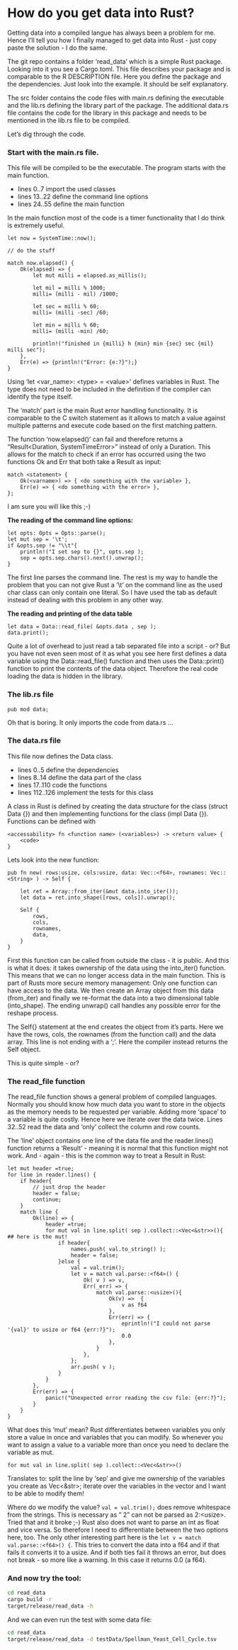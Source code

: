 # How do you get data into Rust?

Getting data into a compiled langue has always been a problem for me.
Hence I'll tell you how I finally managed to get data into Rust - just copy paste the solution - I do the same.

The git repo contains a folder 'read_data' which is a simple Rust package.
Looking into it you see a Cargo.toml. This file describes your package and is comparable to the R DESCRIPTION file.
Here you define the package and the dependencies. Just look into the example. It should be self explanatory.

The src folder contains the code files with main.rs defining the executable and the lib.rs defining the library part of the package.
The additional data.rs file contains the code for the library in this package and needs to be mentioned in the lib.rs file to be compiled.


Let's dig through the code.


### Start with the main.rs file. 

This file will be compiled to be the executable. The program starts with the main function.

- lines 0..7   import the used classes
- lines 13..22 define the command line options
- lines 24..55 define the main function

In the main function most of the code is a timer functionality that I do think is extremely useful.

```
let now = SystemTime::now();

// do the stuff

match now.elapsed() {
    Ok(elapsed) => {
        let mut milli = elapsed.as_millis();
        
        let mil = milli % 1000;
        milli= (milli - mil) /1000;

        let sec = milli % 60;
        milli= (milli -sec) /60;

        let min = milli % 60;
        milli= (milli -min) /60;

        println!("finished in {milli} h {min} min {sec} sec {mil} milli sec");
    },
    Err(e) => {println!("Error: {e:?}");}
}
```

Using 'let \<var_name\>: \<type\> = \<value\>' defines variables in Rust.
The type does not need to be included in the definition if the compiler can identify the type itself.


The 'match' part is the main Rust error handling functionality. It is comparable to the C switch statement as it allows to match a value against multiple patterns and execute code based on the first matching pattern. 

The function 'now.elapsed()' can fail and therefore returns a "Result\<Duration, SystemTimeError\>" instead of only a Duration.
This allows for the match to check if an error has occurred using the two functions Ok and Err that both take a Result as input:

```
match <statement> {
    Ok(<varname>) => { <do something with the variable> },
    Err(e) => { <do something with the error> },
};
```

I am sure you will like this ;-)


**The reading of the command line options:** 

```
let opts: Opts = Opts::parse();
let mut sep = '\t';
if &opts.sep != "\\t"{
    println!("I set sep to {}", opts.sep );
    sep = opts.sep.chars().next().unwrap(); 
}
```

The first line parses the command line. The rest is my way to handle the problem that you can not give Rust a '\\t' on the command line as the used char class can only contain one literal.
So I have used the tab as default instead of dealing with this problem in any other way.

**The reading and printing of the data table**

```
let data = Data::read_file( &opts.data , sep );
data.print();
```

Quite a lot of overhead to just read a tab separated file into a script - or?
But you have not even seen most of it as what you see here first defines a data variable using the Data::read_file() function and then uses the Data::print() function to print the contents of the data object. Therefore the real code loading the data is hidden in the library.

### The lib.rs file

```
pub mod data;
```

Oh that is boring. It only imports the code from data.rs ...

### The data.rs file

This file now defines the Data class.

- lines 0..5 define the dependencies
- lines 8..14 define the data part of the class
- lines 17..110 code the functions
- lines 112..126 implement the tests for this class

A class in Rust is defined by creating the data structure for the class (struct Data {}) and then implementing functions for the class (impl Data {}).
Functions can be defined with 

```
<accessability> fn <function name> (<variables>) -> <return value> { 
	<code> 
} 
```

Lets look into the new function:

```
pub fn new( rows:usize, cols:usize, data: Vec::<f64>, rownames: Vec::<String> ) -> Self {

	let ret = Array::from_iter(&mut data.into_iter());
	let data = ret.into_shape([rows, cols]).unwrap();

	Self {
		rows, 
		cols,
		rownames,
		data,
	}
}
```

First this function can be called from outside the class - it is public. And this is what it does: it takes ownership of the data using the into_iter() function. This means that we can no longer access data in the main function. This is part of Rusts more secure memory management: Only one function can have access to the data. We then create an Array object from this data (from_iter) and finally we re-format the data into a two dimensional table (into_shape). The ending unwrap() call handles any possible error for the reshape process. 

The Self{} statement at the end creates the object from it's parts. Here we have the rows, cols, the rownames (from the function call) and the data array. This line is not ending with a ';'. Here the compiler instead returns the Self object. 

This is quite simple - or?

### The read_file function

The read_file function shows a general problem of compiled languages.
Normally you should know how much data you want to store in the objects as the memory needs to be requested per variable.
Adding more 'space' to a variable is quite costly. Hence here we iterate over the data twice. Lines 32..52 read the data and 'only' collect the column and row counts.

The 'line' object contains one line of the data file and the reader.lines() function returns a 'Result' - meaning it is normal that this function might not work.
And - again - this is the common way to treat a Result in Rust:

```
let mut header =true;
for line in reader.lines() {
    if header{
        // just drop the header
        header = false;
        continue;
    }
    match line {
        Ok(line) => {
            header =true;
            for mut val in line.split( sep ).collect::<Vec<&str>>(){ ## here is the mut!
                if header{
                    names.push( val.to_string() );
                    header = false;
                }else {
                    val = val.trim();
                    let v = match val.parse::<f64>() {
                        Ok( v ) => v,
                        Err(_err) => {
                            match val.parse::<usize>(){
                                Ok(v) =>  { 
                                    v as f64
                                },
                                Err(err) => {
                                    eprintln!("I could not parse '{val}' to usize or f64 {err:?}");
                                    0.0
                                },
                            }
                        },
                    };
                    arr.push( v );
                }
            }
        },
        Err(err) => {
            panic!("Unexpected error reading the csv file: {err:?}");
        }
    }
}
```

What does this 'mut' mean? Rust differentiates between variables you only store a value in once and variables that you can modify.
So whenever you want to assign a value to a variable more than once you need to declare the variable as mut.

```
for mut val in line.split( sep ).collect::<Vec<&str>>()
```

Translates to: split the line by 'sep' and give me ownership of the variables you create as Vec\<&str\>; iterate over the variables in the vector and I want to be able to modify them!

Where do we modify the value? ``val = val.trim();`` does remove whitespace from the strings. This is necessary as " 2" can not be parsed as 2:\<usize\>. Tried that and it broke ;-)
Rust also does not want to parse an int as float and vice versa. So therefore I need to differentiate between the two options here, too. 
The only other interesting part here is the ``let v = match val.parse::<f64>() {``. This tries to convert the data into a f64 and if that fails it converts it to a usize. And if both ties fail it throws an error, but does not break - so more like a warning. In this case it returns 0.0 (a f64).


### And now try the tool:


```bash
cd read_data
cargo build -r
target/release/read_data -h
```

And we can even run the test with some data file:

```bash
cd read_data
target/release/read_data -d testData/Spellman_Yeast_Cell_Cycle.tsv
```